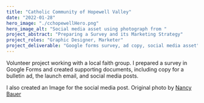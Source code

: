 ```yaml
---
title: "Catholic Community of Hopewell Valley"
date: "2022-01-28"
hero_image: "./cchopewellHero.png"
hero_image_alt: "Social media asset using photograph from "
project_abstract: "Preparing a Survey and its Marketing Strategy"
project_roles: "Graphic Designer, Marketer"
project_deliverable: "Google forms survey, ad copy, social media asset"
---
```

Volunteer project working with a local faith group. I prepared a survey in Google Forms and created supporting documents, including copy for a bulletin ad, the launch email, and social media posts.

I also created an Image for the social media post. Original photo by [Nancy Bauer](https://www.shutterstock.com/g/ia084)
